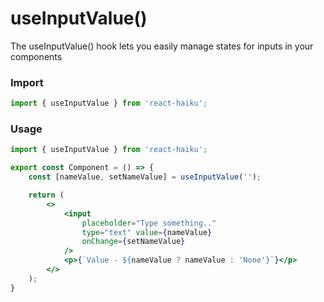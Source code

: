 # useInputValue()

The useInputValue() hook lets you easily manage states for inputs in your components

### Import

```jsx
import { useInputValue } from 'react-haiku';
```

### Usage


<UseInputValueDemo />

```jsx
import { useInputValue } from 'react-haiku';

export const Component = () => {
    const [nameValue, setNameValue] = useInputValue('');

    return (
        <>
            <input
                placeholder="Type something.."
                type="text" value={nameValue}
                onChange={setNameValue}
            />
            <p>{`Value - ${nameValue ? nameValue : 'None'}`}</p>
        </>
    );
}
```